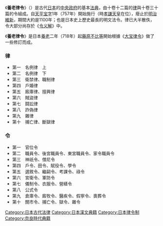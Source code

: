 {{unreferenced|time=2013-5-19}}{{Notability Unreferenced |time=2015-05-29T03:38:17+00:00}}{{legal}}
《'''養老律令'''》（{{jp|j=養老律令|hg=ようろうりつりょう|rm=yōrō ritsuryō}}）是古代[[日本|日本]]的[[中央政府|中央政府]]的基本[[法典|法典]]，由十卷十二篇的[[刑法|律]]與十卷三十篇的令組成。自[[天平宝字|天平宝字]]1年（757年）開始施行（時[[孝謙天皇|孝謙天皇]]在位），廢止於[[明治維新|明治維新]]，期間大約是1100年；也是日本史上歷史最長的明文法令。律已大半散佚，令大部分尚存於《[[令义解|令义解]]》中。

《'''養老律令'''》是日本[[養老_(日本)|養老]]二年（718年）起[[藤原不比等|藤原不比等]]開始根據《[[大宝令|大宝律令]]》做了一些修訂而成。


=== 律 ===
* 第一　名例律　上
* 第二　名例律　下
* 第三　衛禁律、職制律
* 第四　戶婚律
* 第五　廄庫律、擅興律
* 第六　賊盜律
* 第七　鬪訟律
* 第八　詐偽律
* 第九　雜律
* 第十　捕亡律、斷獄律

=== 令 ===
* 第一　官位令
* 第二　職員令、後宮職員令、東宮職員令、家令職員令
* 第三　神祇令、僧尼令
* 第四　戶令、田令、賦役令、學令
* 第五　選敘令、繼嗣令、考課令、祿令
* 第六　宮衛令、軍防令
* 第七　儀制令、衣服令、營繕令
* 第八　公式令
* 第九　倉庫令、廄牧令、醫疾令、假寧令、喪葬令
* 第十　關市令、捕亡令、獄令、雜令

{{Authority control}}
{{law-stub}}

[[Category:日本古代法律|Category:日本古代法律]]
[[Category:日本漢文典籍|Category:日本漢文典籍]]
[[Category:日本律令制|Category:日本律令制]]
[[Category:奈良時代典籍|Category:奈良時代典籍]]
